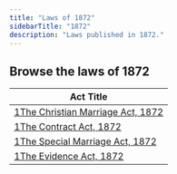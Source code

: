```yaml
---
title: "Laws of 1872"
sidebarTitle: "1872"
description: "Laws published in 1872."
---
```


## Browse the laws of 1872

| Act Title |
|-----------|
| [1The Christian Marriage Act, 1872](/laws/act-27) |
| [1The Contract Act, 1872](/laws/act-26) |
| [1The Special Marriage Act, 1872](/laws/act-25) |
| [1The Evidence Act, 1872](/laws/act-24) |
